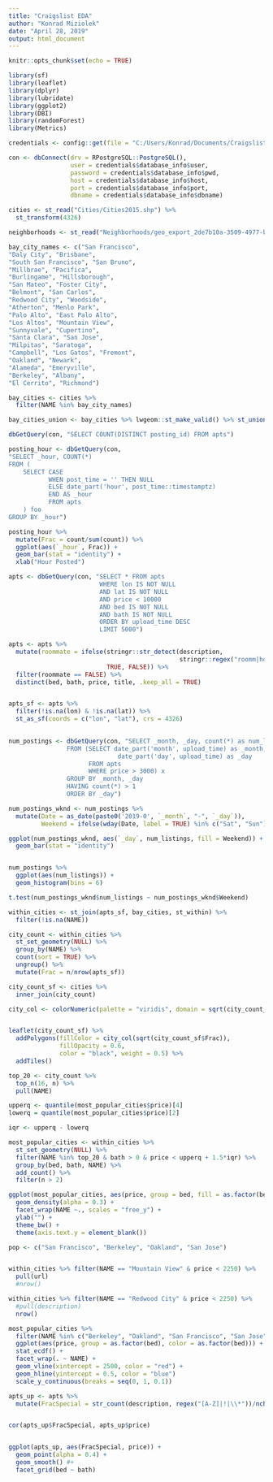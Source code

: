 ---
title: "Craigslist EDA"
author: "Konrad Miziolek"
date: "April 28, 2019"
output: html_document
---

```{r setup, include=FALSE}
knitr::opts_chunk$set(echo = TRUE)
```

```{r}
library(sf)
library(leaflet)
library(dplyr)
library(lubridate)
library(ggplot2)
library(DBI)
library(randomForest)
library(Metrics)
```

```{r}
credentials <- config::get(file = "C:/Users/Konrad/Documents/CraigslistHousing/db_info.yml")

con <- dbConnect(drv = RPostgreSQL::PostgreSQL(),
                 user = credentials$database_info$user,
                 password = credentials$database_info$pwd,
                 host = credentials$database_info$host,
                 port = credentials$database_info$port,
                 dbname = credentials$database_info$dbname)
```

```{r}
cities <- st_read("Cities/Cities2015.shp") %>%
  st_transform(4326)

neighborhoods <- st_read("Neighborhoods/geo_export_2de7b10a-3509-4977-b0ae-ea78912a4f54.shp")

bay_city_names <- c("San Francisco",
"Daly City", "Brisbane",
"South San Francisco", "San Bruno",
"Millbrae", "Pacifica",
"Burlingame", "Hillsborough",
"San Mateo", "Foster City",
"Belmont", "San Carlos",
"Redwood City", "Woodside",
"Atherton", "Menlo Park",
"Palo Alto", "East Palo Alto",
"Los Altos", "Mountain View",
"Sunnyvale", "Cupertino",
"Santa Clara", "San Jose",
"Milpitas", "Saratoga",
"Campbell", "Los Gatos", "Fremont", 
"Oakland", "Newark",
"Alameda", "Emeryville",
"Berkeley", "Albany",
"El Cerrito", "Richmond")

bay_cities <- cities %>%
  filter(NAME %in% bay_city_names)

bay_cities_union <- bay_cities %>% lwgeom::st_make_valid() %>% st_union() %>% st_sf()

```

```{r}
dbGetQuery(con, "SELECT COUNT(DISTINCT posting_id) FROM apts")

```


```{r}
posting_hour <- dbGetQuery(con, 
"SELECT _hour, COUNT(*) 
FROM (
    SELECT CASE 
           WHEN post_time = '' THEN NULL 
           ELSE date_part('hour', post_time::timestamptz) 
           END AS _hour 
           FROM apts
    ) foo
GROUP BY _hour")

posting_hour %>%
  mutate(Frac = count/sum(count)) %>%
  ggplot(aes(`_hour`, Frac)) + 
  geom_bar(stat = "identity") + 
  xlab("Hour Posted")

```

```{r}
apts <- dbGetQuery(con, "SELECT * FROM apts 
                         WHERE lon IS NOT NULL 
                         AND lat IS NOT NULL 
                         AND price < 10000
                         AND bed IS NOT NULL
                         AND bath IS NOT NULL
                         ORDER BY upload_time DESC 
                         LIMIT 5000")

apts <- apts %>% 
  mutate(roommate = ifelse(stringr::str_detect(description, 
                                               stringr::regex("roomm|housem|shared ho|private room")),
                           TRUE, FALSE)) %>%
  filter(roommate == FALSE) %>%
  distinct(bed, bath, price, title, .keep_all = TRUE)


apts_sf <- apts %>%
  filter(!is.na(lon) & !is.na(lat)) %>%
  st_as_sf(coords = c("lon", "lat"), crs = 4326)
 
```

```{r}
num_postings <- dbGetQuery(con, "SELECT _month, _day, count(*) as num_listings
                FROM (SELECT date_part('month', upload_time) as _month, 
                              date_part('day', upload_time) as _day 
                      FROM apts
                      WHERE price > 3000) x 
                GROUP BY _month, _day
                HAVING count(*) > 1
                ORDER BY _day")

num_postings_wknd <- num_postings %>%
  mutate(Date = as_date(paste0('2019-0', `_month`, "-", `_day`)),
         Weekend = ifelse(wday(Date, label = TRUE) %in% c("Sat", "Sun"), TRUE, FALSE))

ggplot(num_postings_wknd, aes(`_day`, num_listings, fill = Weekend)) + 
  geom_bar(stat = "identity")


num_postings %>%
  ggplot(aes(num_listings)) + 
  geom_histogram(bins = 6)

t.test(num_postings_wknd$num_listings ~ num_postings_wknd$Weekend)

```


```{r}
within_cities <- st_join(apts_sf, bay_cities, st_within) %>%
  filter(!is.na(NAME))

city_count <- within_cities %>% 
  st_set_geometry(NULL) %>% 
  group_by(NAME) %>% 
  count(sort = TRUE) %>%
  ungroup() %>%
  mutate(Frac = n/nrow(apts_sf))
```




```{r}
city_count_sf <- cities %>%
  inner_join(city_count)

city_col <- colorNumeric(palette = "viridis", domain = sqrt(city_count_sf$Frac))


leaflet(city_count_sf) %>%
  addPolygons(fillColor = city_col(sqrt(city_count_sf$Frac)),
              fillOpacity = 0.6,
              color = "black", weight = 0.5) %>%
  addTiles()


```


```{r}
top_20 <- city_count %>%
  top_n(16, n) %>%
  pull(NAME)

upperq <- quantile(most_popular_cities$price)[4]
lowerq = quantile(most_popular_cities$price)[2]

iqr <- upperq - lowerq

most_popular_cities <- within_cities %>%
  st_set_geometry(NULL) %>%
  filter(NAME %in% top_20 & bath > 0 & price < upperq + 1.5*iqr) %>%
  group_by(bed, bath, NAME) %>%
  add_count() %>%
  filter(n > 2)

ggplot(most_popular_cities, aes(price, group = bed, fill = as.factor(bed))) + 
  geom_density(alpha = 0.3) + 
  facet_wrap(NAME ~., scales = "free_y") + 
  ylab("") + 
  theme_bw() + 
  theme(axis.text.y = element_blank())

pop <- c("San Francisco", "Berkeley", "Oakland", "San Jose")


within_cities %>% filter(NAME == "Mountain View" & price < 2250) %>%
  pull(url)
  #nrow()

within_cities %>% filter(NAME == "Redwood City" & price < 2250) %>%
  #pull(description)
  nrow()

most_popular_cities %>%
  filter(NAME %in% c("Berkeley", "Oakland", "San Francisco", "San Jose", "Santa Clara", "Redwood City", "San Mateo")) %>%
  ggplot(aes(price, group = as.factor(bed), color = as.factor(bed))) + 
  stat_ecdf() + 
  facet_wrap(. ~ NAME) + 
  geom_vline(xintercept = 2500, color = "red") +
  geom_hline(yintercept = 0.5, color = "blue") 
  scale_y_continuous(breaks = seq(0, 1, 0.1))


```

```{r}
apts_up <- apts %>%
  mutate(FracSpecial = str_count(description, regex("[A-Z]|!|\\*"))/nchar(description))


cor(apts_up$FracSpecial, apts_up$price)


ggplot(apts_up, aes(FracSpecial, price)) + 
  geom_point(alpha = 0.4) +
  geom_smooth() #+ 
  facet_grid(bed ~ bath)


```


